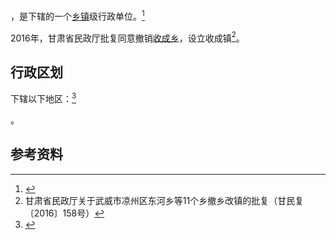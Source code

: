 {{中国乡级行政区|62/06/21/210/000}}

'''{{PAGENAMEBASE}}'''，是{{PRC admin/fullname|62/06/21/210/000|3}}下辖的一个[[乡镇|乡镇]]级行政单位。<ref>{{PRC admin/ref sgc|{{PRC admin/parent|62/06/21/210/000}}}}</ref>

2016年，甘肃省民政厅批复同意撤销[[收成乡|收成乡]]，设立收成镇<ref>甘肃省民政厅关于武威市凉州区东河乡等11个乡撤乡改镇的批复（甘民复〔2016〕158号）</ref>。

== 行政区划 ==

{{PAGENAMEBASE}}下辖以下地区：<ref>{{PRC admin/ref sgc|62/06/21/210/000}}</ref>

{{PRC admin/children|62/06/21/210/000}}。

== 参考资料 ==

{{reflist}}

{{行政区划小作品}}
{{PRC admin/navcat|62/06/21/210/000}}